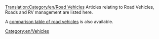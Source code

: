 [[Translation:Category/en/Road Vehicles]]
Articles relating to Road Vehicles, Roads and RV management are listed here.
{{en/Catmore}}

A [[Main/en/Road vehicle comparison|comparison table of road vehicles]] is also available.

[[Category:en/Vehicles]]